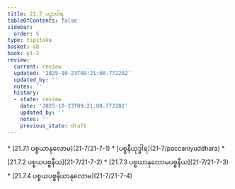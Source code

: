 ```yaml
---
title: 21.7 ပဉှာဝါရ
tableOfContents: false
sidebar:
  order: 5
type: tipitaka
basket: ab
book: p1-2
review:
  current: review
  updated: '2025-10-23T09:21:00.772202'
  updated_by: ''
  notes: ''
  history:
  - state: review
    date: '2025-10-23T09:21:00.772202'
    updated_by: ''
    notes: ''
    previous_state: draft
---
```



<ReviewStatus review={frontmatter.review} showDetails={true} />

<HypothesisAnnotation frontmatter={frontmatter} />

<DynamicBreadcrumb />



<TableOfContents book="p1-2" section="21.7">
* [21.7.1 ပစ္စယာနုလောမ](21-7/21-7-1)
* [ပစ္စနီယုဒ္ဓါရ](21-7/paccaniyuddhara)
* [21.7.2 ပစ္စယပစ္စနီယ](21-7/21-7-2)
* [21.7.3 ပစ္စယာနုလောမပစ္စနီယ](21-7/21-7-3)
* [21.7.4 ပစ္စယပစ္စနီယာနုလောမ](21-7/21-7-4)
</TableOfContents>